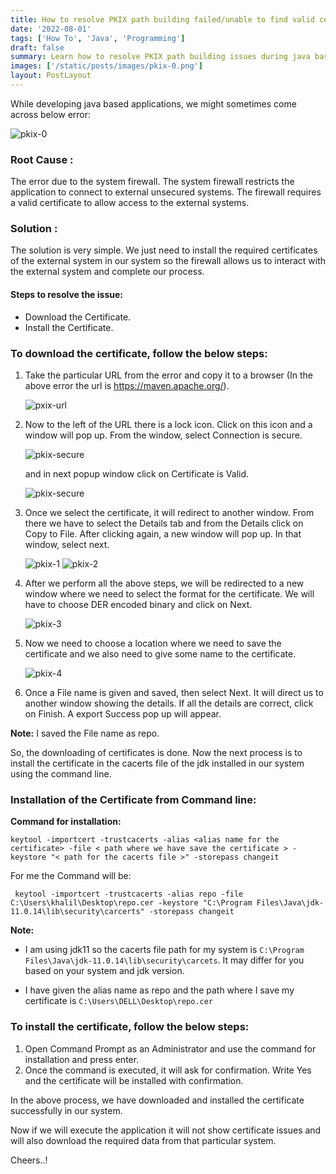 ```yaml
---
title: How to resolve PKIX path building failed/unable to find valid certification path to requested target issue
date: '2022-08-01'
tags: ['How To', 'Java', 'Programming']
draft: false
summary: Learn how to resolve PKIX path building issues during java based application development.
images: ['/static/posts/images/pkix-0.png']
layout: PostLayout
---
```


While developing java based applications, we might sometimes come across below error:

![pkix-0](/static/posts/images/pkix-0.png)

### Root Cause :

The error due to the system firewall. The system firewall restricts the application to connect to external unsecured systems. The firewall requires a valid certificate to allow access to the external systems.

### Solution :

The solution is very simple. We just need to install the required certificates of the external system in our system so the firewall allows us to interact with the external system and complete our process.

#### Steps to resolve the issue:

- Download the Certificate.
- Install the Certificate.

### To download the certificate, follow the below steps:

1. Take the particular URL from the error and copy it to a browser (In the above error the url is https://maven.apache.org/).

   ![pxix-url](/static/posts/images/pkix-url.png)

2. Now to the left of the URL there is a lock icon. Click on this icon and a window will pop up. From the window, select Connection is secure.

   ![pkix-secure](/static/posts/images/pkix-secure.png)

   and in next popup window click on Certificate is Valid.

   ![pkix-secure](/static/posts/images/pkix-valid.png)

3. Once we select the certificate, it will redirect to another window. From there we have to select the Details tab and from the Details click on Copy to File. After clicking again, a new window will pop up. In that window, select next.

   ![pkix-1](/static/posts/images/pkix-1.png)
   ![pkix-2](/static/posts/images/pkix-2.png)

4. After we perform all the above steps, we will be redirected to a new window where we need to select the format for the certificate. We will have to choose DER encoded binary and click on Next.

   ![pkix-3](/static/posts/images/pkix-3.png)

5. Now we need to choose a location where we need to save the certificate and we also need to give some name to the certificate.

   ![pkix-4](/static/posts/images/pkix-4.png)

6. Once a File name is given and saved, then select Next. It will direct us to another window showing the details. If all the details are correct, click on Finish. A export Success pop up will appear.

**Note:** I saved the File name as repo.

So, the downloading of certificates is done. Now the next process is to install the certificate in the cacerts file of the jdk installed in our system using the command line.

### Installation of the Certificate from Command line:

**Command for installation:**

```
keytool -importcert -trustcacerts -alias <alias name for the certificate> -file < path where we have save the certificate > -keystore "< path for the cacerts file >" -storepass changeit

```

For me the Command will be:

```
 keytool -importcert -trustcacerts -alias repo -file C:\Users\khalil\Desktop\repo.cer -keystore "C:\Program Files\Java\jdk-11.0.14\lib\security\carcerts" -storepass changeit

```

**Note:**

- I am using jdk11 so the cacerts file path for my system is `C:\Program Files\Java\jdk-11.0.14\lib\security\carcets`. It may differ for you based on your system and jdk version.

- I have given the alias name as repo and the path where I save my certificate is `C:\Users\DELL\Desktop\repo.cer`

### To install the certificate, follow the below steps:

1. Open Command Prompt as an Administrator and use the command for installation and press enter.
2. Once the command is executed, it will ask for confirmation. Write Yes and the certificate will be installed with confirmation.

In the above process, we have downloaded and installed the certificate successfully in our system.

Now if we will execute the application it will not show certificate issues and will also download the required data from that particular system.

Cheers..!
